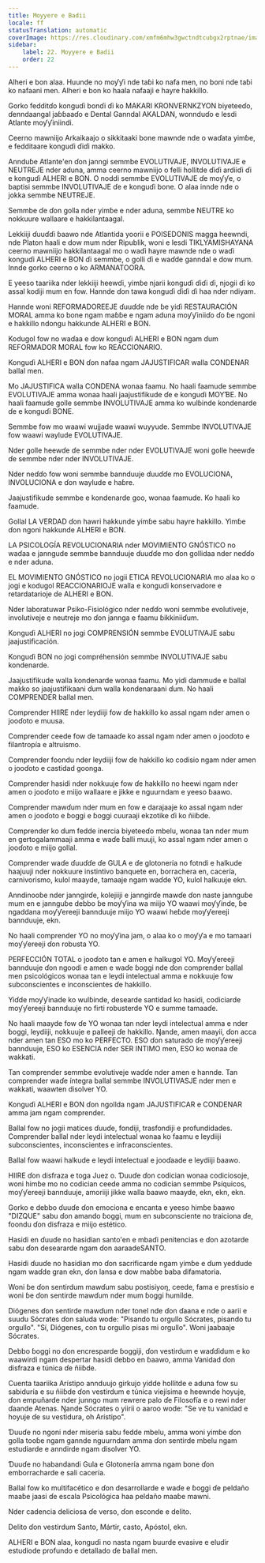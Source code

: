 ```yaml
---
title: Moƴƴere e Badii
locale: ff
statusTranslation: automatic
coverImage: https://res.cloudinary.com/xmfm6mhw3gwctndtcubgx2rptnae/image/upload/v1740337243/small_cover_educacion_fundamental_a051170f1c.webp
sidebar:
    label: 22. Moƴƴere e Badii
    order: 22
---
```

Alheri e bon alaa. Huunde no moƴƴi nde taɓi ko nafa men, no boni nde taɓi ko nafaani men. Alheri e bon ko haala nafaaji e hayre hakkillo.

Gorko fedditɗo konguɗi bonɗi ɗi ko MAKARI KRONVERNKZYON biyeteeɗo, ɗenndaangal jaɓɓaaɗo e Dental Ganndal AKALDAN, wonnduɗo e lesdi Atlante moƴƴiniindi.

Ceerno mawniijo Arkaikaajo o sikkitaaki bone mawnde nde o waɗata yimɓe, e fedditaare konguɗi ɗiɗi makko.

Annduɓe Atlante'en ɗon janngi semmbe EVOLUTIVAJE, INVOLUTIVAJE e NEUTREJE nder aduna, amma ceerno mawniijo o felli hollitde ɗiɗi ardiiɗi ɗi e konguɗi ALHERI e BON. O noddi semmbe EVOLUTIVAJE ɗe moƴƴe, o baptisi semmbe INVOLUTIVAJE ɗe e konguɗi bone. O alaa innde nde o jokka semmbe NEUTREJE.

Semmbe ɗe ɗon golla nder yimɓe e nder aduna, semmbe NEUTRE ko nokkuure wallaare e hakkilantaagal.

Lekkiiji ɗuuɗɗi ɓaawo nde Atlantida yoorii e POISEDONIS magga heewndi, nde Platon haali e dow mum nder Ripublik, woni e lesdi TIKLYAMISHAYANA ceerno mawniijo hakkilantaagal mo o waɗi hayre mawnde nde o waɗi konguɗi ALHERI e BON ɗi semmbe, o golli ɗi e waɗde ganndal e dow mum. Innde gorko ceerno o ko ARMANATOORA.

E yeeso taariika nder lekkiiji heewɗi, yimɓe njarii konguɗi ɗiɗi ɗi, njogii ɗi ko assal kodiji mum en fow. Hannde ɗon tawa konguɗi ɗiɗi ɗi haa nder ndiyam.

Hannde woni REFORMADOREEJE ɗuuɗɗe nde ɓe yiɗi RESTAURACIÓN MORAL amma ko bone ngam maɓɓe e ngam aduna moƴƴiniiɗo ɗo ɓe ngoni e hakkillo ndongu hakkunde ALHERI e BON.

Kodugol fow no waɗaa e dow konguɗi ALHERI e BON ngam ɗum REFORMADOR MORAL fow ko REACCIONARIO.

Konguɗi ALHERI e BON ɗon nafaa ngam JAJUSTIFICAR walla CONDENAR ballal men.

Mo JAJUSTIFICA walla CONDENA wonaa faamu. No haali faamude semmbe EVOLUTIVAJE amma wonaa haali jaajustifikude ɗe e konguɗi MOƳƁE. No haali faamude golle semmbe INVOLUTIVAJE amma ko wulɓinde kondenarde ɗe e konguɗi BONE.

Semmbe fow mo waawi wujjade waawi wuyyude. Semmbe INVOLUTIVAJE fow waawi waylude EVOLUTIVAJE.

Nder golle heewɗe ɗe semmbe nder nder EVOLUTIVAJE woni golle heewɗe ɗe semmbe nder nder INVOLUTIVAJE.

Nder neɗɗo fow woni semmbe bannduuje ɗuuɗɗe mo EVOLUCIONA, INVOLUCIONA e ɗon waylude e haɓre.

Jaajustifikude semmbe e kondenarde goo, wonaa faamude. Ko haali ko faamude.

Gollal LA VERDAD ɗon hawri hakkunde yimɓe sabu hayre hakkillo. Yimɓe ɗon ngoni hakkunde ALHERI e BON.

LA PSICOLOGÍA REVOLUCIONARIA nder MOVIMIENTO GNÓSTICO no waɗaa e janngude semmbe bannduuje ɗuuɗɗe mo ɗon gollidaa nder neɗɗo e nder aduna.

EL MOVIMIENTO GNÓSTICO no jogii ETICA REVOLUCIONARIA mo alaa ko o jogi e kodugol REACCIONARIOJE walla e konguɗi konservadore e retardatarioje ɗe ALHERI e BON.

Nder laboratuwar Psiko-Fisiológico nder neɗɗo woni semmbe evolutiveje, involutiveje e neutreje mo ɗon jannga e faamu ɓikkiniiɗum.

Konguɗi ALHERI no jogi COMPRENSIÓN semmbe EVOLUTIVAJE sabu jaajustificación.

Konguɗi BON no jogi compréhensión semmbe INVOLUTIVAJE sabu kondenarde.

Jaajustifikude walla kondenarde wonaa faamu. Mo yiɗi ɗammude e ballal makko so jaajustifikaani ɗum walla kondenaraani ɗum. No haali COMPRENDER ballal men.

Comprender HIIRE nder leydiiji fow ɗe hakkillo ko assal ngam nder amen o jooɗoto e muusa.

Comprender ceede fow ɗe tamaaɗe ko assal ngam nder amen o jooɗoto e filantropía e altruismo.

Comprender foondu nder leydiiji fow ɗe hakkillo ko codisio ngam nder amen o jooɗoto e castidad goonga.

Comprender hasidi nder nokkuuje fow ɗe hakkillo no heewi ngam nder amen o jooɗoto e miijo wallaare e jikke e nguurndam e yeeso ɓaawo.

Comprender mawɗum nder mum en fow e darajaaje ko assal ngam nder amen o jooɗoto e ɓoggi e ɓoggi cuuraaji ekzotike ɗi ko ñiiɓde.

Comprender ko ɗum fedde inercia biyeteeɗo mbelu, wonaa tan nder mum en gertogalammaaji amma e waɗe ɓalli muuji, ko assal ngam nder amen o jooɗoto e miijo gollal.

Comprender waɗe ɗuuɗɗe ɗe GULA e ɗe glotonería no fotndi e halkude haajuuji nder nokkuure instintivo banquete en, borrachera en, cacería, carnivorismo, kulol maayde, tamaaje ngam waɗde YO, kulol halkuuje ekn.

Anndinooɓe nder janngirɗe, kolejiiji e janngirɗe mawɗe ɗon naste jannguɓe mum en e jannguɓe debbo ɓe moƴƴina wa miijo YO waawi moƴƴinde, ɓe ngaddana moƴƴereeji bannduuje miijo YO waawi heɓde moƴƴereeji bannduuje, ekn.

No haali comprender YO no moƴƴina jam, o alaa ko o moƴƴa e mo tamaari moƴƴereeji ɗon robusta YO.

PERFECCIÓN TOTAL o jooɗoto tan e amen e halkugol YO. Moƴƴereeji bannduuje ɗon ngoodi e amen e waɗe ɓoggi nde ɗon comprender ballal men psicológicos wonaa tan e leydi intelectual amma e nokkuuje fow subconscientes e inconscientes ɗe hakkillo.

Yiɗde moƴƴinade ko wulɓinde, desearde santidad ko hasidi, codiciarde moƴƴereeji bannduuje no firti robusterde YO e summe tamaaɗe.

No haali maayde fow ɗe YO wonaa tan nder leydi intelectual amma e nder ɓoggi, leydiiji, nokkuuje e palleeji ɗe hakkillo. Ŋande, amen maayii, ɗon acca nder amen tan ESO mo ko PERFECTO. ESO ɗon saturado ɗe moƴƴereeji bannduuje, ESO ko ESENCIA nder SER INTIMO men, ESO ko wonaa ɗe wakkati.

Tan comprender semmbe evolutiveje waɗɗe nder amen e hannde. Tan comprender waɗe íntegra ballal semmbe INVOLUTIVASJE nder men e wakkati, waawten disolver YO.

Konguɗi ALHERI e BON ɗon ngollda ngam JAJUSTIFICAR e CONDENAR amma jam ngam comprender.

Ballal fow no jogii matices ɗuuɗe, fondiji, trasfondiji e profundidades. Comprender ballal nder leydi intelectual wonaa ko faamu e leydiiji subconscientes, inconscientes e infraconscientes.

Ballal fow waawi halkude e leydi intelectual e jooɗaade e leydiiji ɓaawo.

HIIRE ɗon disfraza e toga Juez o. Ɗuuɗe ɗon codician wonaa codiciosoje, woni himɓe mo no codician ceede amma no codician semmbe Psíquicos, moƴƴereeji bannduuje, amoriiji jikke walla ɓaawo maayde, ekn, ekn, ekn.

Gorko e debbo ɗuuɗe ɗon emociona e encanta e yeeso himɓe ɓaawo "DIZQUE" sabu ɗon amando ɓoggi, mum en subconsciente no traiciona ɗe, foondu ɗon disfraza e miijo estético.

Hasidi en ɗuuɗe no hasidian santo'en e mbaɗi penitencias e ɗon azotarde sabu ɗon deseararde ngam ɗon aaraadeSANTO.

Hasidi ɗuuɗe no hasidian mo ɗon sacrificarde ngam yimɓe e ɗum yeddude ngam waɗde gran ekn, ɗon lansa e dow maɓɓe baba difamatoria.

Woni ɓe ɗon sentirdum mawɗum sabu postisiyoŋ, ceede, fama e prestisio e woni ɓe ɗon sentirde mawɗum nder mum ɓoggi humilde.

Diógenes ɗon sentirde mawɗum nder tonel nde ɗon ɗaana e nde o aarii e suudu Sócrates ɗon saluda wode: "Pisando tu orgullo Sócrates, pisando tu orgullo". "Sí, Diógenes, con tu orgullo pisas mi orgullo". Woni jaabaaje Sócrates.

Debbo ɓoggi no ɗon encresparde ɓoggiji, ɗon vestirdum e waɗɗidum e ko waawirdi ngam despertar hasidi debbo en ɓaawo, amma Vanidad ɗon disfraza e túnica ɗe ñiiɓde.

Cuenta taariika Arístipo annduujo girkujo yidde hollitde e aduna fow su sabiduría e su ñiiɓde ɗon vestirdum e túnica viejísima e heewnde hoyuje, ɗon empuñarde nder junngo mum rewrere palo ɗe Filosofía e o rewi nder ɗaande Atenas. Ŋande Sócrates o yiirii o aaroo wode: "Se ve tu vanidad e hoyuje ɗe su vestidura, oh Arístipo".

Ɗuuɗe no ngoni nder miseria sabu fedde mbelu, amma woni yimɓe ɗon golla tooɓe ngam gannde nguurndam amma ɗon sentirde mbelu ngam estudiarde e anndirde ngam disolver YO.

Ɗuuɗe no habandandi Gula e Glotonería amma ngam bone ɗon emborracharde e sali cacería.

Ballal fow ko multifacético e ɗon desarrollarde e waɗe e ɓoggi ɗe peldaño maaɓe jaasi ɗe escala Psicológica haa peldaño maaɓe mawni.

Nder cadencia deliciosa ɗe verso, ɗon esconde e delito.

Delito ɗon vestirdum Santo, Mártir, casto, Apóstol, ekn.

ALHERI e BON alaa, konguɗi no nasta ngam buurde evasive e eludir estudiode profundo e detallado ɗe ballal men.

